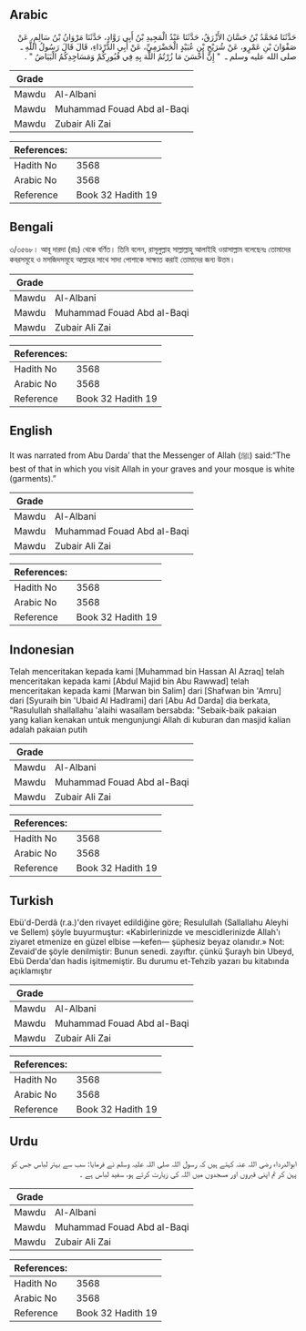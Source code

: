 ## Arabic


<div dir="rtl" lang="ar" style={{fontSize:'larger',backgroundColor:'#f8f9fa',padding:20}}>
حَدَّثَنَا مُحَمَّدُ بْنُ حَسَّانَ الأَزْرَقُ، حَدَّثَنَا عَبْدُ الْمَجِيدِ بْنُ أَبِي رَوَّادٍ، حَدَّثَنَا مَرْوَانُ بْنُ سَالِمٍ، عَنْ صَفْوَانَ بْنِ عَمْرٍو، عَنْ شُرَيْحِ بْنِ عُبَيْدٍ الْحَضْرَمِيِّ، عَنْ أَبِي الدَّرْدَاءِ، قَالَ قَالَ رَسُولُ اللَّهِ ـ صلى الله عليه وسلم ـ ‏ "‏ إِنَّ أَحْسَنَ مَا زُرْتُمُ اللَّهَ بِهِ فِي قُبُورِكُمْ وَمَسَاجِدِكُمُ الْبَيَاضُ ‏"‏ ‏.‏
</div>
<div style={{backgroundColor:'#f8f9fa',padding:20, marginBottom: 10}}><table> <thead> <tr> <th>Grade</th> <th></th> </tr> </thead> <tbody> <tr><td>Mawdu</td><td>Al-Albani</td></tr><tr><td>Mawdu</td><td>Muhammad Fouad Abd al-Baqi</td></tr><tr><td>Mawdu</td><td>Zubair Ali Zai</td></tr></tbody></table><table> <thead> <tr> <th>References:</th> <th></th> </tr> </thead> <tbody><tr><td>Hadith No</td><td>3568</td></tr><tr><td>Arabic No</td><td>3568</td></tr><tr><td>Reference</td><td>Book 32 Hadith 19</td></tr></tbody></table></div>

## Bengali


<div dir="ltr" lang="bn" style={{fontSize:'larger',backgroundColor:'#f8f9fa',padding:20}}>
৩/৩৫৬৮। আবূ দারদা (রাঃ) থেকে বর্ণিত। তিনি বলেন, রাসূলুল্লাহ সাল্লাল্লাহু আলাইহি ওয়াসাল্লাম বলেছেনঃ তোমাদের কবরসমূহে ও মসজিদসমূহে আল্লাহর সাথে সাদা পোশাকে সাক্ষাত করাই তোমাদের জন্য উত্তম।
</div>
<div style={{backgroundColor:'#f8f9fa',padding:20, marginBottom: 10}}><table> <thead> <tr> <th>Grade</th> <th></th> </tr> </thead> <tbody> <tr><td>Mawdu</td><td>Al-Albani</td></tr><tr><td>Mawdu</td><td>Muhammad Fouad Abd al-Baqi</td></tr><tr><td>Mawdu</td><td>Zubair Ali Zai</td></tr></tbody></table><table> <thead> <tr> <th>References:</th> <th></th> </tr> </thead> <tbody><tr><td>Hadith No</td><td>3568</td></tr><tr><td>Arabic No</td><td>3568</td></tr><tr><td>Reference</td><td>Book 32 Hadith 19</td></tr></tbody></table></div>

## English


<div dir="ltr" lang="en" style={{fontSize:'larger',backgroundColor:'#f8f9fa',padding:20}}>
It was narrated from Abu Darda’ that the Messenger of Allah (ﷺ) said:“The best of that in which you visit Allah in your graves and your mosque is white (garments).”
</div>
<div style={{backgroundColor:'#f8f9fa',padding:20, marginBottom: 10}}><table> <thead> <tr> <th>Grade</th> <th></th> </tr> </thead> <tbody> <tr><td>Mawdu</td><td>Al-Albani</td></tr><tr><td>Mawdu</td><td>Muhammad Fouad Abd al-Baqi</td></tr><tr><td>Mawdu</td><td>Zubair Ali Zai</td></tr></tbody></table><table> <thead> <tr> <th>References:</th> <th></th> </tr> </thead> <tbody><tr><td>Hadith No</td><td>3568</td></tr><tr><td>Arabic No</td><td>3568</td></tr><tr><td>Reference</td><td>Book 32 Hadith 19</td></tr></tbody></table></div>

## Indonesian


<div dir="ltr" lang="id" style={{fontSize:'larger',backgroundColor:'#f8f9fa',padding:20}}>
Telah menceritakan kepada kami [Muhammad bin Hassan Al Azraq] telah menceritakan kepada kami [Abdul Majid bin Abu Rawwad] telah menceritakan kepada kami [Marwan bin Salim] dari [Shafwan bin 'Amru] dari [Syuraih bin 'Ubaid Al Hadlrami] dari [Abu Ad Darda] dia berkata, "Rasulullah shallallahu 'alaihi wasallam bersabda: "Sebaik-baik pakaian yang kalian kenakan untuk mengunjungi Allah di kuburan dan masjid kalian adalah pakaian putih
</div>
<div style={{backgroundColor:'#f8f9fa',padding:20, marginBottom: 10}}><table> <thead> <tr> <th>Grade</th> <th></th> </tr> </thead> <tbody> <tr><td>Mawdu</td><td>Al-Albani</td></tr><tr><td>Mawdu</td><td>Muhammad Fouad Abd al-Baqi</td></tr><tr><td>Mawdu</td><td>Zubair Ali Zai</td></tr></tbody></table><table> <thead> <tr> <th>References:</th> <th></th> </tr> </thead> <tbody><tr><td>Hadith No</td><td>3568</td></tr><tr><td>Arabic No</td><td>3568</td></tr><tr><td>Reference</td><td>Book 32 Hadith 19</td></tr></tbody></table></div>

## Turkish


<div dir="ltr" lang="tr" style={{fontSize:'larger',backgroundColor:'#f8f9fa',padding:20}}>
Ebü'd-Derdâ (r.a.)'den rivayet edildiğine göre; Resulullah (Sallallahu Aleyhi ve Sellem) şöyle buyurmuştur: «Kabirlerinizde ve mescidlerinizde Allah'ı ziyaret etmenize en güzel elbise —kefen— şüphesiz beyaz olanıdır.» Not: Zevaid'de şöyle denilmiştir: Bunun senedi. zayıftır. çünkü Şurayh bin Ubeyd, Ebü Derda'dan hadis işitmemiştir. Bu durumu et-Tehzib yazarı bu kitabında açıklamıştır
</div>
<div style={{backgroundColor:'#f8f9fa',padding:20, marginBottom: 10}}><table> <thead> <tr> <th>Grade</th> <th></th> </tr> </thead> <tbody> <tr><td>Mawdu</td><td>Al-Albani</td></tr><tr><td>Mawdu</td><td>Muhammad Fouad Abd al-Baqi</td></tr><tr><td>Mawdu</td><td>Zubair Ali Zai</td></tr></tbody></table><table> <thead> <tr> <th>References:</th> <th></th> </tr> </thead> <tbody><tr><td>Hadith No</td><td>3568</td></tr><tr><td>Arabic No</td><td>3568</td></tr><tr><td>Reference</td><td>Book 32 Hadith 19</td></tr></tbody></table></div>

## Urdu


<div dir="rtl" lang="ur" style={{fontSize:'larger',backgroundColor:'#f8f9fa',padding:20}}>
ابوالدرداء رضی اللہ عنہ کہتے ہیں کہ رسول اللہ صلی اللہ علیہ وسلم نے فرمایا: سب سے بہتر لباس جس کو پہن کر تم اپنی قبروں اور مسجدوں میں اللہ کی زیارت کرتے ہو، سفید لباس ہے ۔
</div>
<div style={{backgroundColor:'#f8f9fa',padding:20, marginBottom: 10}}><table> <thead> <tr> <th>Grade</th> <th></th> </tr> </thead> <tbody> <tr><td>Mawdu</td><td>Al-Albani</td></tr><tr><td>Mawdu</td><td>Muhammad Fouad Abd al-Baqi</td></tr><tr><td>Mawdu</td><td>Zubair Ali Zai</td></tr></tbody></table><table> <thead> <tr> <th>References:</th> <th></th> </tr> </thead> <tbody><tr><td>Hadith No</td><td>3568</td></tr><tr><td>Arabic No</td><td>3568</td></tr><tr><td>Reference</td><td>Book 32 Hadith 19</td></tr></tbody></table></div>